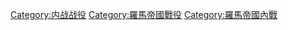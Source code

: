 [[Category:内战战役|Category:内战战役]]
[[Category:羅馬帝國戰役|Category:羅馬帝國戰役]]
[[Category:羅馬帝國內戰|Category:羅馬帝國內戰]]